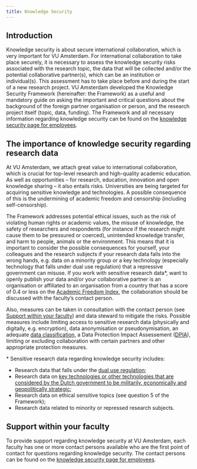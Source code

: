 ```yaml
---
title: Knowledge Security
---
```


## Introduction

Knowledge security is about secure international collaboration, which is very important for VU Amsterdam. For international collaboration to take place securely, it is necessary to assess the knowledge security risks associated with the research topic, the data that will be collected and/or the potential collaborative partner(s), which can be an institution or individual(s). This assessment has to take place before and during the start of a new research project. VU Amsterdam developed the Knowledge Security Framework (hereinafter: the Framework) as a useful and mandatory guide on asking the important and critical questions about the background of the foreign partner organisation or person, and the research project itself (topic, data, funding). The Framework and all necessary information regarding knowledge security can be found on the [knowledge security page for employees](https://vu.nl/en/employee/onderwijs-en-onderzoeksbeleid/knowledge-security-for-vu-amsterdam-employees). 

## The importance of knowledge security regarding research data

At VU Amsterdam, we attach great value to international collaboration, which is crucial for top-level research and high-quality academic education. As well as opportunities – for research, education, innovation and open knowledge sharing – it also entails risks. Universities are being targeted for acquiring sensitive knowledge and technologies. A possible consequence of this is the undermining of academic freedom and censorship (including self-censorship). 

The Framework addresses potential ethical issues, such as the risk of violating human rights or academic values, the misuse of knowledge, the safety of researchers and respondents (for instance if the research might cause them to be pressured or coerced), unintended knowledge transfer, and harm to people, animals or the environment. This means that it is important to consider the possible consequences for yourself, your colleagues and the research subjects if your research data falls into the wrong hands, e.g. data on a minority group or a key technology (especially technology that falls under dual use regulation) that a repressive government can misuse. If you work with sensitive research data*, want to openly publish your data and/or your collaborative partner is an organisation or affiliated to an organisation from a country that has a score of 0.4 or less on the [Academic Freedom Index](https://academic-freedom-index.net/), the collaboration should be discussed with the faculty’s contact person. 

Also, measures can be taken in consultation with the contact person (see [Support within your faculty](#support-within-your-faculty)) and data steward to mitigate the risks. Possible measures include limiting access to sensitive research data (physically and digitally, e.g. encryption), data anonymisation or pseudonymisation, an adequate [data classification](./data-classification.qmd), a Data Protection Impact Assessement ([DPIA](https://rdm.vu.nl/guides/comply-with-gdpr.html#complete-a-data-protection-impact-assessment-dpia)), limiting or excluding collaboration with certain partners and other appropriate protection measures.

\* Sensitive research data regarding knowledge security includes: 

* Research data that falls under the [dual use regulation](https://eur-lex.europa.eu/legal-content/EN/TXT/?uri=celex%3A32021R0821); 
* Research data on [key technologies or other technologies that are considered by the Dutch government to be militarily, economically and geopolitically strategic](https://www.nwo.nl/sleuteltechnologieen); 
* Research data on ethical sensitive topics (see question 5 of the Framework); 
* Research data related to minority or repressed research subjects. 

## Support within your faculty

To provide support regarding knowledge security at VU Amsterdam, each faculty has one or more contact persons available who are the first point of contact for questions regarding knowledge security. The contact persons can be found on the [knowledge security page for employees](https://vu.nl/en/employee/onderwijs-en-onderzoeksbeleid/knowledge-security-for-vu-amsterdam-employees). 
